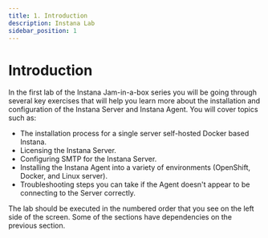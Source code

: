 ```yaml
---
title: 1. Introduction
description: Instana Lab
sidebar_position: 1
---
```


# Introduction

In the first lab of the Instana Jam-in-a-box series you will be going through
several key exercises that will help you learn more about the installation and
configuration of the Instana Server and Instana Agent. You will cover topics
such as:

- The installation process for a single server self-hosted Docker based Instana.
- Licensing the Instana Server.
- Configuring SMTP for the Instana Server.
- Installing the Instana Agent into a variety of environments (OpenShift,
  Docker, and Linux server).
- Troubleshooting steps you can take if the Agent doesn't appear to be
  connecting to the Server correctly.

The lab should be executed in the numbered order that you see on the left side
of the screen. Some of the sections have dependencies on the previous section.
